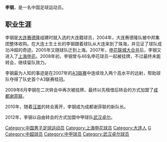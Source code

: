 {{Blpunsourced|time=2019-11-03T23:52:56+00:00}}
{{noteta|G1=足球}}{{Football player infobox
| playername =李钢
| image    = 
| fullname =李钢
| englishfullname =Li Gang
| nickname =
| dateofbirth ={{birth date and age|1981|8|27}}
| height={{height|m=1.87}}
| countryofbirth = {{CHN}}
| cityofbirth = [[辽宁|辽宁]][[大连|大连]]
| currentclub  =[[武汉卓尔职业足球俱乐部|武汉卓尔]]
| position =中场
| clubnumber= 
| youthyears =
| youthclubs =[[大连实德|大连实德]]
| years =2001-2006年<br/><br/>2007-2009年<br/>2009-2011年<br>2012-
| clubs =[[上海联城足球俱乐部|大连赛德隆/<br/>珠海中邦/上海联城]]<br/>[[上海申花|上海申花]]<br/>[[成都谢菲联|成都谢菲联]] <br>[[武汉卓尔职业足球俱乐部|武汉卓尔]]
| caps(goals)= 67 (3)<br/><br/>23 (0)<br/>42 (4)<br/>26 (1)
| pcupdate = 2012-11-30
}}
'''李钢'''{{BD|1981年|8月27日|||L}}，是一名中国足球运动员。

==职业生涯==
李钢是[[大连赛德隆|大连赛德隆]]组建时就入选的大连籍球员，2004年，大连赛德隆队被中邦集团整体收购。在大连土生土长的李钢跟着球队从大连来到了珠海，并见证了球队成功冲超的奇迹。2005年又随球队迁到上海。2007年，[[申花联城大合并|申花联城大合并]]后，李钢又进入了[[上海申花|上海申花]]。2008年初，李钢曾与46名申花球员一起被挂牌，不过最终未能转会，继续留队效力。

李钢最为人知的事迹是在2007年的[[A3联赛|A3联赛]]中连续攻入两个高水平的远射，帮助球队夺得了队史首个A3联赛桂冠。

2009年6月李钢在二次转会中再次被挂牌，最终以先租借后转会的方式加盟了[[成都谢菲联|成都谢菲联]]。

2010年，随着[[汪嵩|汪嵩]]的转会离开，李钢成为成都谢菲联的新队长。

2012年，李钢以自由转会的方式加盟中甲球队[[武汉卓尔职业足球俱乐部|武汉卓尔]]。

{{2010年成都谢菲联名单}}
{{2011年中超分类名单成都}}
{{2012年中甲分类名单武汉}}
{{2013年中超分类名单武汉}}
{{2014年中乙分类名单江西联盛}}
{{2015年中甲分类名单江西}}
{{2016年中乙分类名单海南}}
{{2017年中乙分类名单海南}}

{{DEFAULTSORT:LI Gang}}
[[Category:中国男子足球运动员|Category:中国男子足球运动员]]
[[Category:上海申花球员|Category:上海申花球员]]
[[Category:大连人|Category:大连人]]
[[Category:李姓|G]]
[[Category:中超球员|Category:中超球员]]
[[Category:中甲球员|Category:中甲球员]]
[[Category:武汉卓尔球员|Category:武汉卓尔球员]]